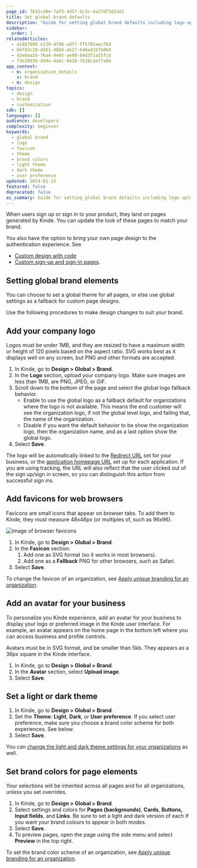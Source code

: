 ```yaml
---
page_id: 7b32cd0e-7af3-4d57-9c3c-4a37df3d14d1
title: Set global brand defaults
description: "Guide for setting global brand defaults including logo upload, favicon configuration, theme selection, and brand color customization for authentication pages."
sidebar:
  order: 1
relatedArticles:
  - a1887098-e139-4f98-adf7-ff5785aec76d
  - 66f83c18-d261-48b8-a517-648ed1b7b064
  - 43e8aa2d-76a4-4445-ae90-84d3f1a55fcb
  - f3e20936-d4da-4abc-8430-7620cae7fa6b
app_context:
  - m: organization_details
    s: brand
  - m: design
topics:
  - design
  - brand
  - customization
sdk: []
languages: []
audience: developers
complexity: beginner
keywords:
  - global brand
  - logo
  - favicon
  - theme
  - brand colors
  - light theme
  - dark theme
  - user preference
updated: 2024-01-15
featured: false
deprecated: false
ai_summary: Guide for setting global brand defaults including logo upload, favicon configuration, theme selection, and brand color customization for authentication pages.
---
```


When users sign up or sign in to your product, they land on pages generated by Kinde. You can update the look of these pages to match your brand.

You also have the option to bring your own page design to the authentication experience. See

- [Custom design with code](/design/customize-with-code/customize-with-css-html/)
- [Custom sign-up and sign-in pages](/authenticate/custom-configurations/custom-authentication-pages/).

## Setting global brand elements

You can choose to set a global theme for all pages, or else use global settings as a fallback for custom page designs.

Use the following procedures to make design changes to suit your brand.

## Add your company logo

Logos must be under 1MB, and they are resized to have a maximum width or height of 120 pixels based on the aspect ratio. SVG works best as it displays well on any screen, but PNG and other formats are accepted.

1. In Kinde, go to **Design > Global > Brand**.
2. In the **Logo** section, upload your company logo. Make sure images are less than 1MB, are PNG, JPEG, or GIF.
3. Scroll down to the bottom of the page and select the global logo fallback behavior.
   - Enable to use the global logo as a fallback default for organizations where the logo is not available. This means the end customer will see the organization logo, if not the global level logo, and failing that, the name of the organization.
   - Disable if you want the default behavior to be show the organization logo, then the organization name, and as a last option show the global logo.
4. Select **Save**.

<Aside>

The logo will be automatically linked to the [Redirect URL](/get-started/connect/callback-urls/) set for your business, or the [application homepage URL](/design/brand/link-to-homepage/) set up for each application. If you are using tracking, the URL will also reflect that the user clicked out of the sign up/sign in screen, so you can distinguish this action from successful sign ins.

   </Aside>

## Add favicons for web browsers

Favicons are small icons that appear on browser tabs. To add them to Kinde, they must measure 48x48px (or multiples of, such as 96x96).

![image of browser favicons](https://imagedelivery.net/skPPZTHzSlcslvHjesZQcQ/f4cc6e0f-3f87-46af-f99d-7c4910602600/public)

1. In Kinde, go to **Design > Global > Brand**.
2. In the **Favicon** section:
   1. Add one as SVG format (so it works in most browsers).
   2. Add one as a **Fallback** PNG for other browsers, such as Safari.
3. Select **Save**.

To change the favicon of an organization, see [Apply unique branding for an organization](/design/brand/apply-branding-for-an-organization/).

## Add an avatar for your business

To personalize you Kinde experience, add an avatar for your business to display your logo or preferred image in the Kinde user interface. For example, an avatar appears on the home page in the bottom left where you can access business and profile controls. 

Avatars must be in SVG format, and be smaller than 5kb. They appears as a 36px square in the Kinde interface. 

1. In Kinde, go to **Design > Global > Brand**.
2. In the **Avatar** section, select **Upload image**. 
3. Select **Save**.

## Set a light or dark theme

1. In Kinde, go to **Design > Global > Brand**.
2. Set the **Theme**: **Light**, **Dark**, or **User preference**. If you select user preference, make sure you choose a brand color scheme for both experiences. See below.
3. Select **Save**.

You can [change the light and dark theme settings for your organizations](/design/brand/apply-branding-for-an-organization/) as well.

## Set brand colors for page elements

Your selections will be inherited across all pages and for all organizations, unless you set overrides.

1. In Kinde, go to **Design > Global > Brand**.
2. Select settings and colors for **Pages (backgrounds)**, **Cards**, **Buttons,** **Input fields**, and **Links**. Be sure to set a light and dark version of each if you want your brand colours to appear in both modes.
3. Select **Save**.
4. To preview pages, open the page using the side menu and select **Preview** in the top right.

To set the brand color scheme of an organization, see [Apply unique branding for an organization](/design/brand/apply-branding-for-an-organization/).
